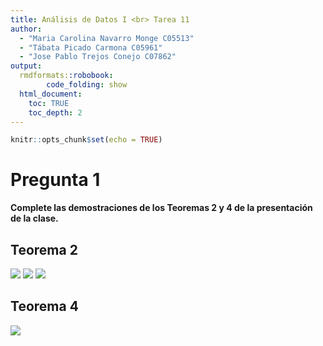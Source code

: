 ```yaml
---
title: Análisis de Datos I <br> Tarea 11
author:
  - "Maria Carolina Navarro Monge C05513"
  - "Tábata Picado Carmona C05961"
  - "Jose Pablo Trejos Conejo C07862"
output:
  rmdformats::robobook:
        code_folding: show
  html_document:
    toc: TRUE
    toc_depth: 2
---
```


```r
knitr::opts_chunk$set(echo = TRUE)
```

# Pregunta 1

**Complete las demostraciones de los Teoremas 2 y 4 de la presentación de la clase.**

## Teorema 2
<img src= "Teoremas_1.jpg">
<img src= "Teoremas_2.jpg">
<img src= "Teoremas_3.jpg">

## Teorema 4
<img src= "Teoremas_4.jpg">
